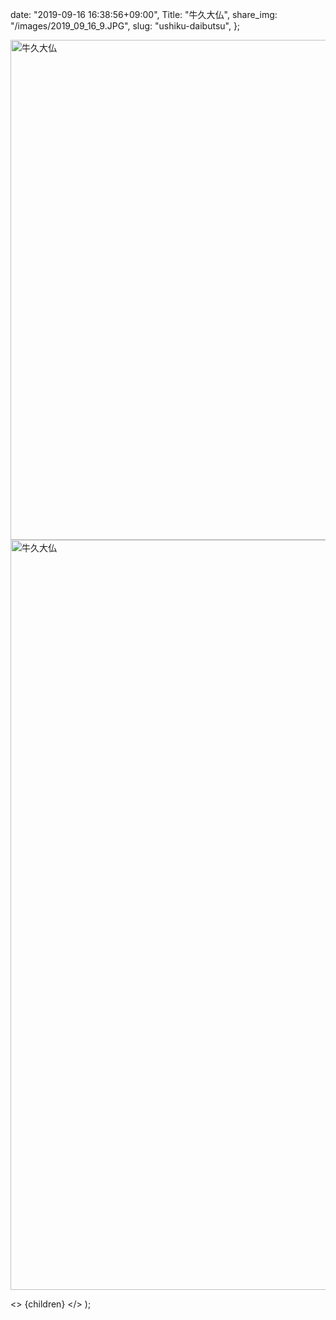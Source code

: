 
  date: "2019-09-16 16:38:56+09:00",
  Title: "牛久大仏",
  share_img: "/images/2019_09_16_9.JPG",
  slug: "ushiku-daibutsu",
};

<img src="/images/2019_09_16_9.JPG" alt="牛久大仏" width="1200" height="800" loading="lazy" />
<img src="/images/2019_09_16_10.JPG" alt="牛久大仏" width="800" height="1200" loading="lazy" />

  <>
    <Head>
      <title>{meta.Title} | 異郷好実</title>
    </Head>
    <PostLayout meta={meta}>{children}</PostLayout>
  </>
);
